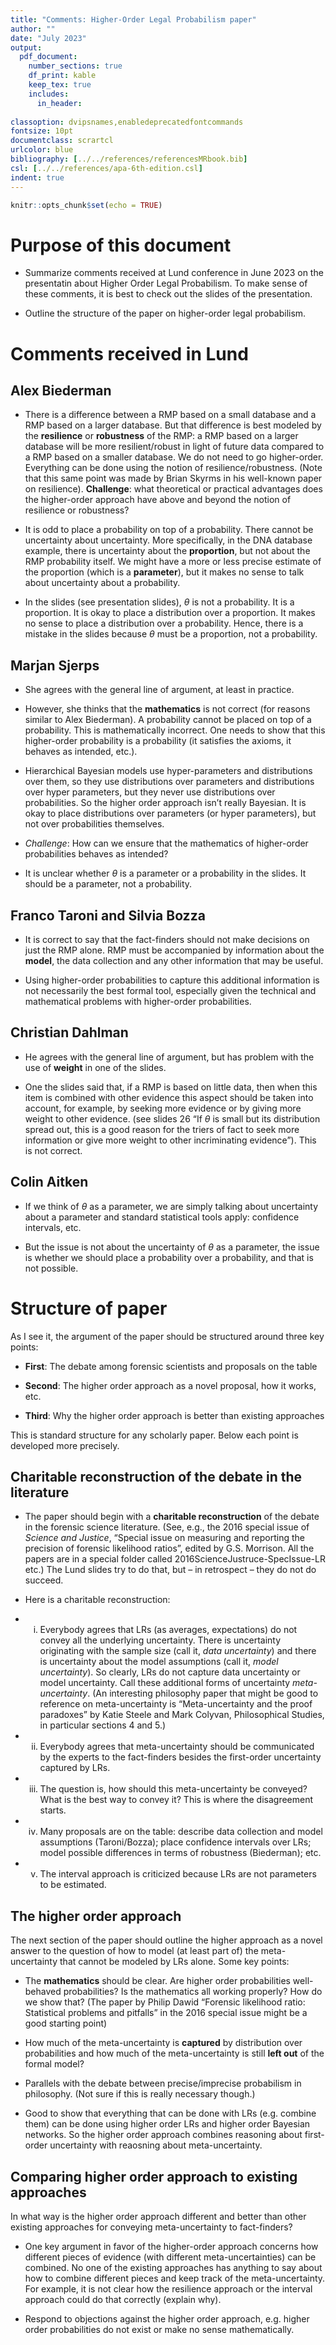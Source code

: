 ```yaml
---
title: "Comments: Higher-Order Legal Probabilism paper"
author: ""
date: "July 2023"
output:
  pdf_document:
    number_sections: true
    df_print: kable 
    keep_tex: true
    includes:
      in_header:
        
classoption: dvipsnames,enabledeprecatedfontcommands
fontsize: 10pt
documentclass: scrartcl
urlcolor: blue
bibliography: [../../references/referencesMRbook.bib]
csl: [../../references/apa-6th-edition.csl]
indent: true
---
```



```r
knitr::opts_chunk$set(echo = TRUE)
```

# Purpose of this document


- Summarize comments received at Lund conference in June 2023 on the presentatin about Higher Order Legal Probabilism. 
To make sense of these comments, it is best to check out the slides of the presentation. 

- Outline the structure of the paper on higher-order legal probabilism. 


# Comments received in Lund

## Alex Biederman

- There is a difference between a RMP based on a small database and a RMP based on a larger database.
But that difference is best modeled by the **resilience** or **robustness** of the RMP: a RMP based on a larger database will be more resilient/robust in light of future data compared to a RMP based on a smaller database. We do not need to go higher-order. Everything can be done using the notion of resilience/robustness. (Note that this same point was made by Brian Skyrms in his well-known paper on resilience). **Challenge**: what theoretical or practical advantages does the higher-order approach have above and beyond the notion of resilience or robustness?

- It is odd to place a probability on top of a probability. There cannot be uncertainty about uncertainty. More specifically, in the DNA database example, there is uncertainty about the **proportion**, but not about the RMP probability itself. We might have a more or less precise estimate of the proportion (which is a **parameter**), but it makes no sense to talk about uncertainty about a probability.

- In the slides (see presentation slides), $\theta$ is not a probability. It is a proportion. It is okay to place a distribution over a proportion. It makes no sense to place a distribution over a probability. Hence, there is a mistake in the slides because $\theta$ must be a proportion, not a probability.

## Marjan Sjerps

- She agrees with the general line of argument, at least in practice.

- However, she thinks that the **mathematics** is not correct (for reasons similar to Alex Biederman). A probability cannot be placed on top of a probability. This is mathematically incorrect. One needs to show that this higher-order probability is a probability (it satisfies the axioms, it behaves as intended, etc.).

- Hierarchical Bayesian models use hyper-parameters and distributions over them, so they use distributions over parameters and distributions over hyper parameters, but they never use distributions over probabilities. So the higher order approach isn't really Bayesian. It is okay to place distributions over parameters (or hyper parameters), but not over probabilities themselves. 

- *Challenge*: How can we ensure that the mathematics of higher-order probabilities behaves as intended?

- It is unclear whether $\theta$ is a parameter or a probability in the slides. It should be a parameter, not a probability. 

## Franco Taroni and Silvia Bozza

- It is correct to say that the fact-finders should not make decisions on just the RMP alone. 
RMP must be accompanied by information about the **model**, the data collection and any other 
information that may be useful. 

- Using higher-order probabilities to capture this additional information is not necessarily the best formal tool, especially given the technical and mathematical problems with higher-order probabilities.

## Christian Dahlman

- He agrees with the general line of argument, but has problem with the use of **weight** in one of the slides.

- One the slides said that, if a RMP is based on little data, then when this item is combined with other evidence this aspect should be taken into account, for example, by seeking more evidence or by giving more weight to other evidence. (see slides 26 "If $\theta$ is small but its distribution spread out, this is a good reason for the triers of fact to seek more information or give more weight to other incriminating evidence"). This is not correct. 

## Colin Aitken

- If we think of $\theta$ as a parameter, we are simply talking about uncertainty about a parameter and standard statistical tools apply: confidence intervals, etc. 

- But the issue is not about the uncertainty of $\theta$ as a parameter, the issue is whether we should place a probability over a probability, and that is not possible. 



# Structure of paper

As I see it, the argument of the paper should be structured around three key points:

- **First**: The debate among forensic scientists and proposals on the table

- **Second**: The higher order approach as a novel proposal, how it works, etc. 

- **Third**: Why the higher order approach is better than existing approaches

This is standard structure for any scholarly paper. Below each 
point is developed more precisely. 

## Charitable reconstruction of the debate in the literature

- The paper should begin with a **charitable reconstruction** of the debate in the forensic 
science literature. (See, e.g., the 2016 special issue of *Science and Justice*, "Special issue on measuring and reporting the precision of forensic likelihood ratios", edited by G.S. Morrison. All the papers are in a special folder called 2016ScienceJustruce-SpecIssue-LR etc.)  The Lund slides try to do that, but -- in retrospect -- they do not do succeed. 

- Here is a charitable reconstruction: 

- (i) Everybody agrees that LRs (as averages, expectations) do not convey all the underlying uncertainty. There is uncertainty originating with the sample size (call it, *data uncertainty*) and there is uncertainty about the model assumptions (call it, *model uncertainty*). So clearly, LRs do not capture data uncertainty or model uncertainty. Call these additional forms of uncertainty *meta-uncertainty*. (An interesting philosophy paper that might be good to reference on meta-uncertainty is "Meta-uncertainty and the proof paradoxes" by
Katie Steele and Mark Colyvan, Philosophical Studies, in particular sections 4 and 5.)

- (ii) Everybody agrees that meta-uncertainty should be communicated by the experts to the fact-finders besides the first-order uncertainty captured by LRs. 

- (iii) The question is, how should this meta-uncertainty be conveyed? What is the best way to convey it? This is where the disagreement starts. 

- (iv) Many proposals are on the table:  describe data collection and model assumptions (Taroni/Bozza); place confidence intervals over LRs; model possible differences in terms of robustness (Biederman); etc.

- (v) The interval approach is criticized because LRs are not parameters to be estimated.

## The higher order approach

The next section of the paper should outline the higher approach as a novel answer to the question of how to model (at least part of) the meta-uncertainty that cannot be modeled by LRs alone. Some key points:

- The **mathematics** should be clear. Are higher order probabilities well-behaved probabilities? Is the mathematics all working properly? How do we show that? (The paper by Philip Dawid "Forensic likelihood ratio: Statistical problems and pitfalls" in the 2016 special issue might be a good starting point)

- How much of the meta-uncertainty is **captured** by distribution over probabilities and how much of the meta-uncertainty is still **left out** of the formal model?

- Parallels with the debate between precise/imprecise probabilism in philosophy. (Not sure if this is really necessary though.)

-  Good to show that everything that can be done with LRs (e.g. combine them) can be done using higher order LRs and higher order Bayesian networks. So the higher order approach combines reasoning about first-order uncertainty with reaosning about meta-uncertainty. 


## Comparing higher order approach to existing approaches 

In what way is the higher order approach different and better than other existing approaches for conveying meta-uncertainty to fact-finders?

- One key argument in favor of the higher-order approach concerns how different pieces of evidence (with different meta-uncertainties) can be combined. No one of the existing approaches has anything to say about how to combine different pieces and keep track of the meta-uncertainty. For example, it is not clear how the resilience approach or the interval approach could do that correctly (explain why).

- Respond to objections against the higher order approach, e.g. higher order probabilities do not exist or make no sense mathematically. 









